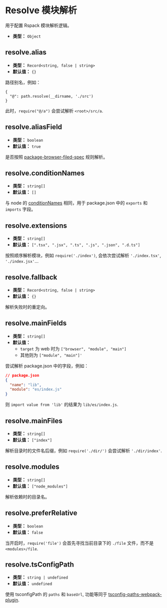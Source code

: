 # Resolve 模块解析

用于配置 Rspack 模块解析逻辑。

- **类型：** `Object`

## resolve.alias

- **类型：** `Record<string, false | string>`
- **默认值：** `{}`

路径别名，例如：

```
{
  "@": path.resolve(__dirname, './src')
}
```

此时，`require("@/a")` 会尝试解析 `<root>/src/a`.

## resolve.aliasField

- **类型：** `boolean`
- **默认值：** `true`

是否按照 [package-browser-filed-spec](https://github.com/defunctzombie/package-browser-field-spec) 规则解析。

## resolve.conditionNames

- **类型：** `string[]`
- **默认值：** `[]`

与 node 的 [conditionNames](https://nodejs.org/api/packages.html#conditional-exports) 相同，用于 package.json 中的 `exports` 和 `imports` 字段。

## resolve.extensions

- **类型：** `string[]`
- **默认值：** `[".tsx", ".jsx", ".ts", ".js", ".json", ".d.ts"]`

按照顺序解析模块，例如 `require('./index')`, 会依次尝试解析 `'./index.tsx'`, `'./index.jsx'`...

## resolve.fallback

- **类型：** `Record<string, false | string>`
- **默认值：** `{}`

解析失败时的重定向。

## resolve.mainFields

- **类型：** `string[]`
- **默认值：**
  - `target` 为 web 时为 `["browser", "module", "main"]`
  - 其他则为 `["module", "main"]'`

尝试解析 package.json 中的字段，例如：

```json
// package.json
{
  "name": "lib",
  "module": "es/index.js"
}
```

则 `import value from 'lib'` 的结果为 `lib/es/index.js`.

## resolve.mainFiles

- **类型：** `string[]`
- **默认值：** `["index"]`

解析目录时的文件名后缀，例如 `require('./dir/')` 会尝试解析 `'./dir/index'`.

## resolve.modules

- **类型：** `string[]`
- **默认值：** `["node_modules"]`

解析依赖时的目录名。

## resolve.preferRelative

- **类型：** `boolean`
- **默认值：** `false`

当开启时，`require('file')` 会首先寻找当前目录下的 `./file` 文件，而不是 `<modules>/file`.

## resolve.tsConfigPath

- **类型：** `string | undefined`
- **默认值：** `undefined`

使用 tsconfigPath 的 `paths` 和 `baseUrl`, 功能等同于 [tsconfig-paths-webpack-plugin](https://www.npmjs.com/package/tsconfig-paths-webpack-plugin).
